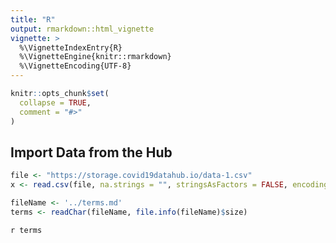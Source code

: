 ```yaml
---
title: "R"
output: rmarkdown::html_vignette
vignette: >
  %\VignetteIndexEntry{R}
  %\VignetteEngine{knitr::rmarkdown}
  %\VignetteEncoding{UTF-8}
---
```


```r
knitr::opts_chunk$set(
  collapse = TRUE,
  comment = "#>"
)
```

## Import Data from the Hub

```r
file <- "https://storage.covid19datahub.io/data-1.csv"
x <- read.csv(file, na.strings = "", stringsAsFactors = FALSE, encoding = "UTF-8")
```

```r
fileName <- '../terms.md'
terms <- readChar(fileName, file.info(fileName)$size)
```

`r terms`